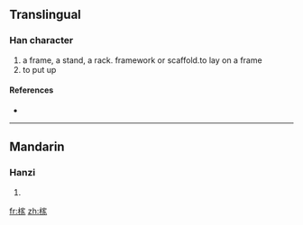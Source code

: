 ==Translingual==

===Han character===
{{Han char|rn=75|rad=木|as=10|sn=14|four=|canj=木十一人 (DJMO), X木十一人 (XDJMO)}}

# a frame, a stand, a rack. framework or scaffold.to lay on a frame
# to put up

====References====
* {{Han ref|kx=0543.280|dkj=15250|dj=0931.150|hdz=21270.020|uh=69A2|ud=27042}}

----

==Mandarin==

===Hanzi===
{{cmn-hanzi|pin=[[jià]] ([[jia4]])|wg=chia<sup>4</sup>}}

# {{defn|Mandarin}}

[[fr:榢]]
[[zh:榢]]